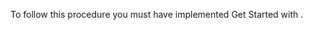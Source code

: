 <PlatformWrapper platform="react-native">

To follow this procedure you must have implemented <Link to="../get-started/get-started-sdk">Get Started with <Vpd k="NAME"/></Link>.

</PlatformWrapper>